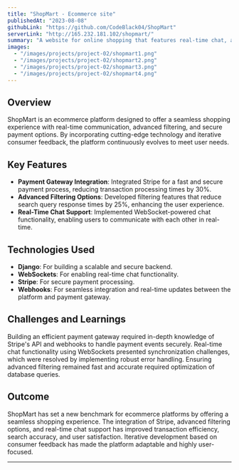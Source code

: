 ```yaml
---
title: "ShopMart - Ecommerce site"
publishedAt: "2023-08-08"
githubLink: "https://github.com/CodeBlack04/ShopMart"
serverLink: "http://165.232.181.102/shopmart/"
summary: "A website for online shopping that features real-time chat, a payment option (Stripe), and advanced filtering options."
images:
  - "/images/projects/project-02/shopmart1.png"
  - "/images/projects/project-02/shopmart2.png"
  - "/images/projects/project-02/shopmart3.png"
  - "/images/projects/project-02/shopmart4.png"
---
```


## Overview

ShopMart is an ecommerce platform designed to offer a seamless shopping experience with real-time communication, advanced filtering, and secure payment options. By incorporating cutting-edge technology and iterative consumer feedback, the platform continuously evolves to meet user needs.

## Key Features

- **Payment Gateway Integration**: Integrated Stripe for a fast and secure payment process, reducing transaction processing times by 30%.
- **Advanced Filtering Options**: Developed filtering features that reduce search query response times by 25%, enhancing the user experience.
- **Real-Time Chat Support**: Implemented WebSocket-powered chat functionality, enabling users to communicate with each other in real-time.

## Technologies Used

- **Django**: For building a scalable and secure backend.
- **WebSockets**: For enabling real-time chat functionality.
- **Stripe**: For secure payment processing.
- **Webhooks**: For seamless integration and real-time updates between the platform and payment gateway.

## Challenges and Learnings

Building an efficient payment gateway required in-depth knowledge of Stripe's API and webhooks to handle payment events securely. Real-time chat functionality using WebSockets presented synchronization challenges, which were resolved by implementing robust error handling. Ensuring advanced filtering remained fast and accurate required optimization of database queries.

## Outcome

ShopMart has set a new benchmark for ecommerce platforms by offering a seamless shopping experience. The integration of Stripe, advanced filtering options, and real-time chat support has improved transaction efficiency, search accuracy, and user satisfaction. Iterative development based on consumer feedback has made the platform adaptable and highly user-focused.

---